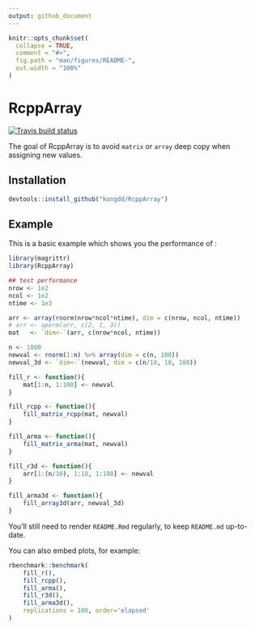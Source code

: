 ```yaml
---
output: github_document
---
```


<!-- README.md is generated from README.Rmd. Please edit that file -->

```r
knitr::opts_chunk$set(
  collapse = TRUE,
  comment = "#>",
  fig.path = "man/figures/README-",
  out.width = "100%"
)
```
# RcppArray

[![Travis build status](https://travis-ci.org/kongdd/RcppArray.svg?branch=master)](https://travis-ci.org/kongdd/RcppArray)

The goal of RcppArray is to avoid `matrix` or `array` deep copy when assigning 
new values. 


## Installation

```r
devtools::install_github("kongdd/RcppArray")
```

## Example

This is a basic example which shows you the performance of \code{RcppArray}:

```r
library(magrittr)
library(RcppArray)

## test performance
nrow <- 1e2
ncol <- 1e2
ntime <- 1e3

arr <- array(rnorm(nrow*ncol*ntime), dim = c(nrow, ncol, ntime))
# arr <- aperm(arr, c(2, 1, 3))
mat   <- `dim<-`(arr, c(nrow*ncol, ntime))

n <- 1000
newval <- rnorm(1:n) %>% array(dim = c(n, 100))
newval_3d <- `dim<-`(newval, dim = c(n/10, 10, 100))

fill_r <- function(){
    mat[1:n, 1:100] <- newval  
}

fill_rcpp <- function(){
    fill_matrix_rcpp(mat, newval)
}

fill_arma <- function(){
    fill_matrix_arma(mat, newval)
}

fill_r3d <- function(){
    arr[1:(n/10), 1:10, 1:100] <- newval
}

fill_arma3d <- function(){
    fill_array3d(arr, newval_3d)
}
```

You'll still need to render `README.Rmd` regularly, to keep `README.md` up-to-date.

You can also embed plots, for example:

```r
rbenchmark::benchmark(
    fill_r(),
    fill_rcpp(),
    fill_arma(),
    fill_r3d(),
    fill_arma3d(),
    replications = 100, order='elapsed'
)
```
